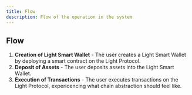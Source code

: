```yaml
---
title: Flow
description: Flow of the operation in the system
---
```


## Flow

1. **Creation of Light Smart Wallet** - The user creates a Light Smart Wallet by deploying a smart contract on the Light Protocol.
2. **Deposit of Assets** - The user deposits assets into the Light Smart Wallet.
3. **Execution of Transactions** - The user executes transactions on the Light Protocol, expericencing what chain abstraction should feel like.
